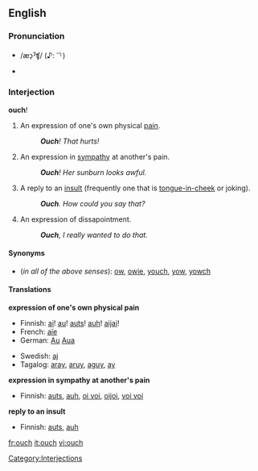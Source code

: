 ==English==
===Pronunciation===
*{{IPA}}/æɔ̹ˀʧ/ (♪: <sup>-╮</sup>)
*{{audio|en-us-inlandnorth-ouch.ogg|Audio (US-Inland North)}}

===Interjection===
'''ouch'''!
#An expression of one's own physical [[pain]].
#:'''''Ouch'''!  That hurts!''
#An expression in [[sympathy]] at another's pain.
#:'''''Ouch'''!  Her sunburn looks awful.''
#A reply to an [[insult]] (frequently one that is [[tongue-in-cheek]] or joking).
#: '''''Ouch'''.  How could you say that?''
#An expression of dissapointment.
#: '''''Ouch''', I really wanted to do that.''

====Synonyms====
*(''in all of the above senses''): [[ow]], [[owie]], [[youch]], [[yow]], [[yowch]]

====Translations====

'''expression of one's own physical pain'''
{{top}}

*Finnish: [[ai]]! [[au]]! [[auts]]! [[auh]]! [[aijai]]!
*French: [[aïe]]
*German: [[Au]] [[Aua]]
{{mid}}

*Swedish: [[aj]]
*Tagalog: [[aray]], [[aruy]], [[aguy]], [[ay]]
{{bottom}}

'''expression in sympathy at another's pain'''
{{top}}

*Finnish: [[auts]], [[auh]], [[oi voi]], [[oijoi]], [[voi voi]]
{{mid}}

{{bottom}}

'''reply to an insult'''
{{top}}

*Finnish: [[auts]], [[auh]]
{{mid}}

{{bottom}}

[[Category:Interjections]]

[[fr:ouch]]
[[it:ouch]]
[[vi:ouch]]